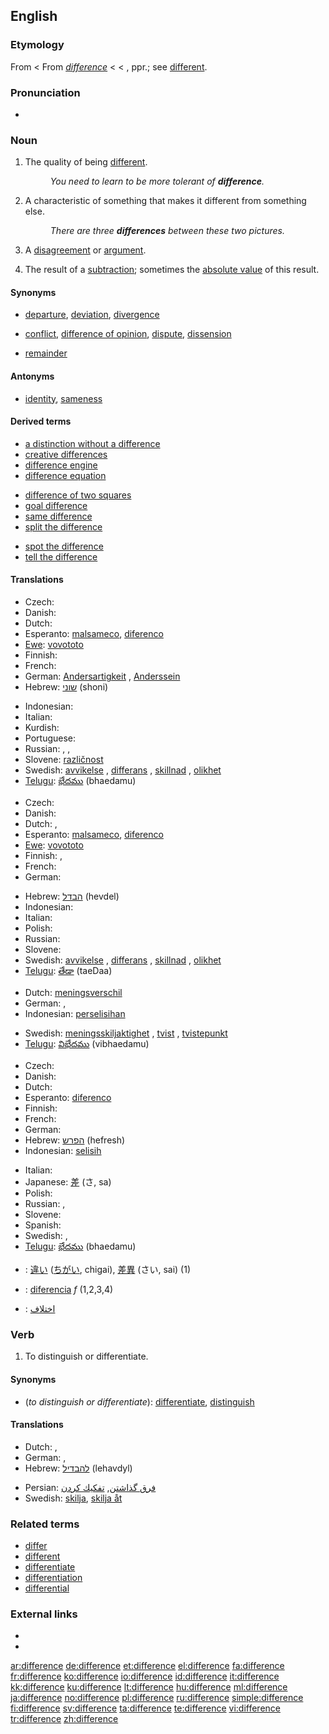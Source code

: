 {{wikipedia|dab=difference}}
{{also|différence}}
==English==

===Etymology===
From {{etyl|enm}} < From {{etyl|fro}} ''[[différence|difference]]'' < {{etyl|la}} {{term|differentia||difference}} < {{term|differens||different}}, ppr.; see [[different]].

===Pronunciation===
* {{audio|en-us-difference.ogg|Audio (US)}}

===Noun===
{{en-noun|s|-}}

# {{uncountable}} The quality of being [[different]].
#: ''You need to learn to be more tolerant of '''difference'''.''
# {{countable}} A characteristic of something that makes it different from something else.
#: ''There are three '''differences''' between these two pictures.''
# {{countable}} A [[disagreement]] or [[argument]].
# {{countable|arithmetic}} The result of a [[subtraction]]; sometimes the [[absolute value]] of this result.

====Synonyms====
* {{sense|characteristic of something that makes it different from something else}} [[departure]], [[deviation]], [[divergence]]
* {{sense|disagreement or argument about something important}} [[conflict]], [[difference of opinion]], [[dispute]], [[dissension]]
* {{sense|arithmetic: result of a subtraction}} [[remainder]]

====Antonyms====
* {{sense|quality of being different}} [[identity]], [[sameness]]

====Derived terms====
{{rel-top3|Terms derived from the noun "difference"}}
* [[a distinction without a difference]]
* [[creative differences]]
* [[difference engine]]
* [[difference equation]]
{{rel-mid3}}
* [[difference of two squares]]
* [[goal difference]]
* [[same difference]]
* [[split the difference]]
{{rel-mid3}}
* [[spot the difference]]
* [[tell the difference]]
{{rel-bottom}}

====Translations====
{{trans-top|quality of being different}}
* Czech: {{t+|cs|rozdíl|m}}
* Danish: {{t|da|forskel|c}}
* Dutch: {{t+|nl|verschil|n}}
* Esperanto: [[malsameco]], [[diferenco]]
* [[Ewe]]: [[vovototo]]
* Finnish: {{t-|fi|erilaisuus}}
* French: {{t+|fr|différence|f}}
* German: [[Andersartigkeit]] {{f}}, [[Anderssein]] {{n}}
* Hebrew: [[שוני]] (shoni) {{m}}
{{trans-mid}}
* Indonesian: {{t-|id|beda|alt=perbedaan|xs=Indonesian}}
* Italian: {{t+|it|differenza|f}}
* Kurdish: {{KUchar|[[جیاوازی]]}}
* Portuguese: {{t+|pt|diferença|f}}
* Russian: {{t+|ru|различие|f|sc=Cyrl}}, {{t+|ru|отличие|f|sc=Cyrl}}, {{t+|ru|разница|f|sc=Cyrl}}
* Slovene: [[različnost]] {{f}}
* Swedish: [[avvikelse]] {{c}}, [[differans]] {{c}}, [[skillnad]] {{c}}, [[olikhet]] {{c}}
* [[Telugu]]: [[భేదము]] (bhaedamu)
{{trans-bottom}}

{{trans-top|characteristic of something that makes it different from something else}}
* Czech: {{t+|cs|rozdíl|m}}
* Danish: {{t|da|forskel|c}}
* Dutch: {{t+|nl|verschil|n}}, {{t-|nl|onderscheid|n}}
* Esperanto: [[malsameco]], [[diferenco]]
* [[Ewe]]: [[vovototo]]
* Finnish: {{t+|fi|ero}}, {{t-|fi|eroavaisuus}}
* French: {{t+|fr|différence|f}}
* German: {{t+|de|Unterschied|m}}
{{trans-mid}}
* Hebrew: [[הבדל]] (hevdel) {{m}}
* Indonesian: {{t-|id|beda|alt=perbedaan|xs=Indonesian}}
* Italian: {{t+|it|differenza|f}}
* Polish: {{t+|pl|różnica|f}}
* Russian: {{t|ru|отличительная черта|f|tr=otličítel’naja čertá|sc=Cyrl}}
* Slovene: {{t+|sl|razlika|f}}
* Swedish: [[avvikelse]] {{c}}, [[differans]] {{c}}, [[skillnad]] {{c}}, [[olikhet]] {{c}}
* [[Telugu]]: [[తేడా]] (taeDaa)
{{trans-bottom}}

{{trans-top|disagreement or argument about something important}}
* Dutch: [[meningsverschil]]
* German: {{t-|de|Meinungsverschiedenheit|f}}, {{t+|de|Differenz|f}}
* Indonesian: [[selisih|perselisihan]]
{{trans-mid}}
* Swedish: [[meningsskiljaktighet]] {{c}}, [[tvist]] {{c}}, [[tvistepunkt]] {{c}}
* [[Telugu]]: [[విభేదము]] (vibhaedamu)
{{trans-bottom}}

{{trans-top|arithmetic: result of a subtraction}}
* Czech: {{t+|cs|rozdíl|m}}
* Danish: {{t-|da|differens|c}}
* Dutch: {{t+|nl|verschil|n}}
* Esperanto: [[diferenco]]
* Finnish: {{t+|fi|erotus}}
* French: {{t+|fr|différence|f}}
* German: {{t+|de|Differenz|f}}
* Hebrew: [[הפרש]] (hefresh) {{m}}
* Indonesian: [[selisih]]
{{trans-mid}}
* Italian: {{t+|it|differenza|f}}
* Japanese: [[差]] (さ, sa)
* Polish: {{t+|pl|różnica|f}}
* Russian: {{t|ru|разность|f|tr=ráznost’|sc=Cyrl}}, {{t|ru|разница|f|tr=ráznitsa|sc=Cyrl}}
* Slovene: {{t+|sl|razlika|f}}
* Spanish: {{t-|es|diferencia|f}}
* Swedish: {{t+|sv|differens|c}}, {{t+|sv|skillnad|c}}
* [[Telugu]]: [[భేదము]] (bhaedamu)
{{trans-bottom}}

{{checktrans-top}}
* {{ttbc|Japanese}}: [[違い]] ([[ちがい]], chigai), [[差異]] (さい, sai) (1)
* {{ttbc|Spanish}}: [[diferencia]] ''f'' (1,2,3,4)
* {{ttbc|Persian}}: [[تفاوت|اختلاف]]
{{trans-bottom}}

===Verb===
{{en-verb|differenc|ing}}

# {{transitive}} To distinguish or differentiate.

====Synonyms====
* (''to distinguish or differentiate''): [[differentiate]], [[distinguish]]

====Translations====
{{trans-top|to distinguish or differentiate}}
* Dutch: {{t+|nl|differentiëren}}, {{t-|nl|onderscheiden}}
* German: {{t+|de|differenzieren}}, {{t+|de|unterscheiden}}
* Hebrew: [[להבדיל]] (lehavdyl)
{{trans-mid}}
* Persian: [[فرق گذاشتن]], [[تفكيك كردن]]
* Swedish: [[skilja]], [[skilja åt]]
{{trans-bottom}}

===Related terms===
* [[differ]]
* [[different]]
* [[differentiate]]
* [[differentiation]]
* [[differential]]

===External links===
* {{R:Webster 1913}}
* {{R:Century 1911}}

[[ar:difference]]
[[de:difference]]
[[et:difference]]
[[el:difference]]
[[fa:difference]]
[[fr:difference]]
[[ko:difference]]
[[io:difference]]
[[id:difference]]
[[it:difference]]
[[kk:difference]]
[[ku:difference]]
[[lt:difference]]
[[hu:difference]]
[[ml:difference]]
[[ja:difference]]
[[no:difference]]
[[pl:difference]]
[[ru:difference]]
[[simple:difference]]
[[fi:difference]]
[[sv:difference]]
[[ta:difference]]
[[te:difference]]
[[vi:difference]]
[[tr:difference]]
[[zh:difference]]